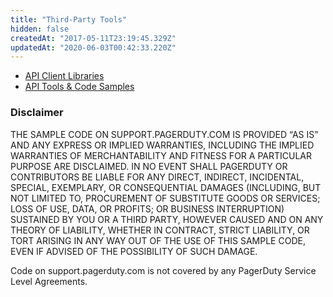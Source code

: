 ```yaml
---
title: "Third-Party Tools"
hidden: false
createdAt: "2017-05-11T23:19:45.329Z"
updatedAt: "2020-06-03T00:42:33.220Z"
---
```

* [API Client Libraries](doc:code-libraries)
* [API Tools & Code Samples](doc:code-samples) 
### Disclaimer
THE SAMPLE CODE ON SUPPORT.PAGERDUTY.COM IS PROVIDED “AS IS” AND ANY EXPRESS OR IMPLIED WARRANTIES, INCLUDING THE IMPLIED WARRANTIES OF MERCHANTABILITY AND FITNESS FOR A PARTICULAR PURPOSE ARE DISCLAIMED. IN NO EVENT SHALL PAGERDUTY OR CONTRIBUTORS BE LIABLE FOR ANY DIRECT, INDIRECT, INCIDENTAL, SPECIAL, EXEMPLARY, OR CONSEQUENTIAL DAMAGES (INCLUDING, BUT NOT LIMITED TO, PROCUREMENT OF SUBSTITUTE GOODS OR SERVICES; LOSS OF USE, DATA, OR PROFITS; OR BUSINESS INTERRUPTION) SUSTAINED BY YOU OR A THIRD PARTY, HOWEVER CAUSED AND ON ANY THEORY OF LIABILITY, WHETHER IN CONTRACT, STRICT LIABILITY, OR TORT ARISING IN ANY WAY OUT OF THE USE OF THIS SAMPLE CODE, EVEN IF ADVISED OF THE POSSIBILITY OF SUCH DAMAGE.

Code on support.pagerduty.com is not covered by any PagerDuty Service Level Agreements.